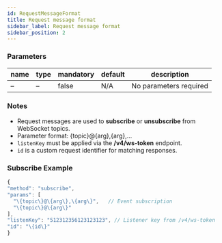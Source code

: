 ```yaml
---
id: RequestMessageFormat
title: Request message format
sidebar_label: Request message format
sidebar_position: 2
---
```


### Parameters

| name | type | mandatory | default | description            |
| ---- | ---- | --------- | ------- | ---------------------- |
| –    | –    | false     | N/A     | No parameters required |

### Notes

- Request messages are used to **subscribe** or **unsubscribe** from WebSocket topics.
- Parameter format: \{topic\}@\{arg\},\{arg\},…
- `listenKey` must be applied via the **/v4/ws-token** endpoint.
- `id` is a custom request identifier for matching responses.

### Subscribe Example

```javascript title="Subscribe"
{
"method": "subscribe",
"params": [
  "\{topic\}@\{arg\},\{arg\}",   // Event subscription
  "\{topic\}@\{arg\}"
],
"listenKey": "512312356123123123", // Listener key from /v4/ws-token
"id": "\{id\}"
}
```
